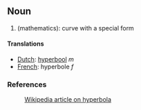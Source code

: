 ==Noun==

#(mathematics): curve with a special form

====Translations====
*[[Dutch]]: [[hyperbool]] ''m''
*[[French]]: hyperbole ''f''


===References===
:[[w:Hyperbola|Wikipedia article on hyperbola]]